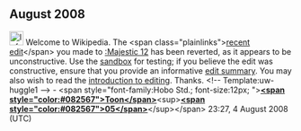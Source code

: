 <article id="18721476" title=User talk:Billybobjoe2323>
	<talkpage id="18721476" title="User talk:Billybobjoe2323">
== August 2008 ==

[[Image:Information.png|25px]] Welcome to Wikipedia. The &lt;span class=&quot;plainlinks&quot;&gt;[http://en.wikipedia.org/wiki/Majestic_12?diff=229875712 recent edit]&lt;/span&gt; you made to [[:Majestic 12]] has been reverted, as it appears to be unconstructive. Use the [[Wikipedia:Sandbox|sandbox]] for testing; if you believe the edit was constructive, ensure that you provide an informative [[Help:Edit summary|edit summary]]. You may also wish to read the [[Wikipedia:Introduction|introduction to editing]]. Thanks. &lt;!-- Template:uw-huggle1 --&gt; -  &lt;span style=&quot;font-family:Hobo Std.; font-size:12px; &quot;&gt;'''[[User:Toon05|&lt;span style=&quot;color:#082567&quot;&gt;Toon&lt;/span&gt;]]'''&lt;sup&gt;'''[[User talk:Toon05|&lt;span style=&quot;color:#082567&quot;&gt;05&lt;/span&gt;]]'''&lt;/sup&gt;&lt;/span&gt; 23:27, 4 August 2008 (UTC)
	</talkpage>
</article>